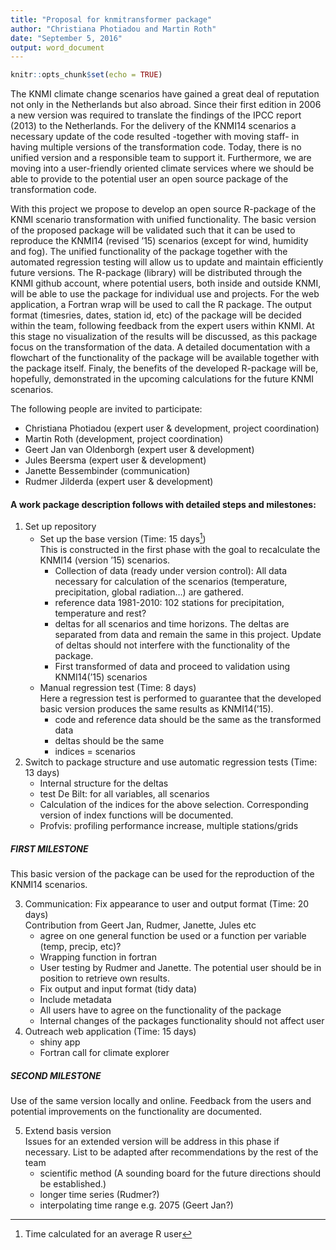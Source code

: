 ```yaml
---
title: "Proposal for knmitransformer package"
author: "Christiana Photiadou and Martin Roth"
date: "September 5, 2016"
output: word_document
---
```


```r
knitr::opts_chunk$set(echo = TRUE)
```


The KNMI climate change scenarios have gained a great deal of reputation not only in the Netherlands but also abroad. 
Since their first edition in 2006 a new version was required to translate the findings of the IPCC report (2013) to the Netherlands. 
For the delivery of the KNMI14 scenarios a necessary update of the code resulted -together with moving staff- in having multiple versions of the transformation code. 
Today, there is no unified version and a responsible team to support it. 
Furthermore, we are moving into a user-friendly oriented climate services where we should be able to provide to the potential user an open source package of the transformation code. 

With this project we propose to develop an open source R-package of the KNMI scenario transformation with unified functionality.
The basic version of the proposed package will be validated such that it can be used to reproduce the KNMI14 (revised ‘15) scenarios (except for wind, humidity and fog).
The unified functionality of the package together with the automated regression testing will allow us to update and maintain efficiently future versions.
The R-package (library) will be distributed through the KNMI github account, where potential users, both inside and outside KNMI, will be able to use the package for individual use and projects.
For the web application, a Fortran wrap will be used to call the R package.
The output format (timesries, dates, station id, etc) of the package will be decided within the team, following feedback from the expert users within KNMI.
At this stage no visualization of the results will be discussed, as this package focus on the transformation of the data.
A detailed documentation with a flowchart of the functionality of the package will be available together with the package itself. 
Finaly, the benefits of the developed R-package will be, hopefully, demonstrated in the upcoming calculations for the future KNMI scenarios. 

The following people are invited to participate:

- Christiana Photiadou (expert user & development, project coordination)
- Martin Roth (development, project coordination)
- Geert Jan van Oldenborgh (expert user & development)
- Jules Beersma (expert user & development)
- Janette Bessembinder (communication)
- Rudmer Jilderda (expert user & development)


#### A work package description follows with detailed steps and milestones:

1.  Set up repository
    - Set up the base version (Time: 15 days[^1])  
    This is constructed in the first phase with the goal to recalculate the KNMI14 (version ‘15) scenarios. 
        * Collection of data (ready under version control): All data necessary for calculation of the scenarios (temperature, precipitation, global radiation…) are gathered. 
        * reference data 1981-2010: 102 stations for precipitation, temperature and rest?
        * deltas for all scenarios and time horizons. The deltas are separated from data and remain the same in this project. Update of deltas should not interfere with the functionality of the package.
        * First transformed of data and proceed to validation using KNMI14(‘15) scenarios
    - Manual regression test (Time: 8 days)  
    Here a regression test is performed to guarantee that the developed basic version  produces the same results as KNMI14(‘15). 
        * code and reference data should be the same as the transformed data
        * deltas should be the same
        * indices = scenarios

2. Switch to package structure and use automatic regression tests (Time: 13 days)
    - Internal structure for the deltas 
    - test De Bilt: for all variables, all scenarios
    - Calculation of the indices for the above selection. Corresponding version of index functions will be documented.
    - Profvis: profiling performance increase, multiple stations/grids 

##### FIRST MILESTONE
This basic version of the package can be used for the reproduction of the KNMI14 scenarios.

3. Communication: Fix appearance to user and output format (Time: 20 days)  
Contribution from Geert Jan, Rudmer, Janette, Jules etc
    - agree on one general function be used or a function per variable (temp, precip, etc)?
    - Wrapping function in fortran
    - User testing by Rudmer and Janette. The potential user should be in position to retrieve own results.
    - Fix output and input format (tidy data) 
    - Include metadata
    - All users have to agree on the functionality of the package
    - Internal changes of the packages functionality should not affect user 

4. Outreach web application (Time: 15 days)
    - shiny app 
    - Fortran call for climate explorer


##### SECOND MILESTONE
Use of the same version locally and online. Feedback from the users and potential improvements on the functionality are documented. 


5. Extend basis version   
Issues for an extended version will be address in this phase if necessary. List to be adapted after recommendations by the rest of the team
    - scientific method (A sounding board for the future directions should be established.)
    - longer time series (Rudmer?)
    - interpolating time range e.g. 2075 (Geert Jan?)

[^1]:
Time calculated for an average R user